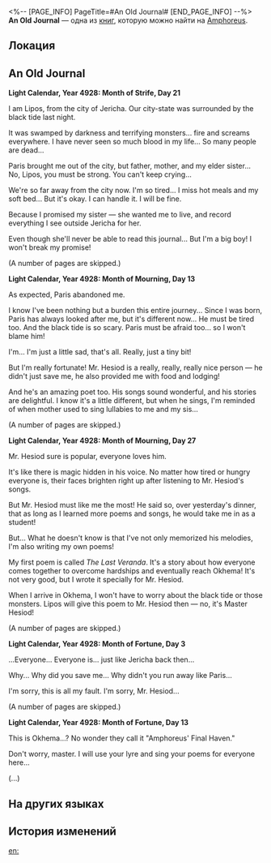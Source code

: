 <%-- [PAGE_INFO]
PageTitle=#An Old Journal#
[END_PAGE_INFO] --%>
{{Дополнить}}
{{Книга Инфобокс
|id           = 441
|partIds      = 190743
|Название     = 
|Изображение  = Предмет Книга Амфореус 1.png
|Мир          = Amphoreus
|Томов        = 1
|Автор        = <!--нужно добавить-->
|Описание     = The journal of Lipos, the poet. Recorded within are Lipos' multitude of experiences during his journey to Okhema after his hometown was destroyed.
|Том1         = {{tx}}
|Источник1    = {{tx|Отсутствует источник}}
|Персонажи    = 
|Фракции      = Okhema
}}
'''An Old Journal''' — одна из [[Книги|книг]], которую можно найти на [[Amphoreus]].

==Локация==
{{Отметка карты|<!--название карты-->|<!--id отметки-->}}

==An Old Journal==
'''Light Calendar, Year 4928: Month of Strife, Day 21'''

I am Lipos, from the city of Jericha. Our city-state was surrounded by the black tide last night.

It was swamped by darkness and terrifying monsters... fire and screams everywhere. I have never seen so much blood in my life... So many people are dead...

Paris brought me out of the city, but father, mother, and my elder sister... No, Lipos, you must be strong. You can't keep crying...

We're so far away from the city now. I'm so tired... I miss hot meals and my soft bed... But it's okay. I can handle it. I will be fine.

Because I promised my sister &mdash; she wanted me to live, and record everything I see outside Jericha for her.

Even though she'll never be able to read this journal... But I'm a big boy! I won't break my promise!

(A number of pages are skipped.)

'''Light Calendar, Year 4928: Month of Mourning, Day 13'''

As expected, Paris abandoned me.

I know I've been nothing but a burden this entire journey... Since I was born, Paris has always looked after me, but it's different now... He must be tired too. And the black tide is so scary. Paris must be afraid too... so I won't blame him!

I'm... I'm just a little sad, that's all. Really, just a tiny bit!

But I'm really fortunate! Mr. Hesiod is a really, really, really nice person &mdash; he didn't just save me, he also provided me with food and lodging!

And he's an amazing poet too. His songs sound wonderful, and his stories are delightful. I know it's a little different, but when he sings, I'm reminded of when mother used to sing lullabies to me and my sis...

(A number of pages are skipped.)

'''Light Calendar, Year 4928: Month of Mourning, Day 27'''

Mr. Hesiod sure is popular, everyone loves him.

It's like there is magic hidden in his voice. No matter how tired or hungry everyone is, their faces brighten right up after listening to Mr. Hesiod's songs.

But Mr. Hesiod must like me the most! He said so, over yesterday's dinner, that as long as I learned more poems and songs, he would take me in as a student!

But... What he doesn't know is that I've not only memorized his melodies, I'm also writing my own poems!

My first poem is called ''The Last Veranda''. It's a story about how everyone comes together to overcome hardships and eventually reach Okhema! It's not very good, but I wrote it specially for Mr. Hesiod.

When I arrive in Okhema, I won't have to worry about the black tide or those monsters. Lipos will give this poem to Mr. Hesiod then &mdash; no, it's Master Hesiod!

(A number of pages are skipped.)

'''Light Calendar, Year 4928: Month of Fortune, Day 3'''

...Everyone... Everyone is... just like Jericha back then...

Why... Why did you save me... Why didn't you run away like Paris...

I'm sorry, this is all my fault. I'm sorry, Mr. Hesiod... {{Размер|28|If only I was more useful... I'm sorry, Master Hesiod...}} {{Размер|36|I'm sorry I'm sorry I'm sorry I'm sorry I'm sorry!}}

(A number of pages are skipped.)

'''Light Calendar, Year 4928: Month of Fortune, Day 13'''

This is Okhema...? No wonder they call it "Amphoreus' Final Haven."

Don't worry, master. I will use your lyre and sing your poems for everyone here...

(...)

==На других языках==
{{На других языках
|en   = An Old Journal
|zhs  = 一本旧日记
|zht  = 一本舊日記
|ja   = 古びた日記
|ko   = 오래된 일기
|es   = Un diario viejo
|fr   = Un vieux journal
|ru   = Старый дневник
|th   = บันทึกเก่าหนึ่งเล่ม
|vi   = Một Cuốn Nhật Ký Cũ
|de   = Ein altes Tagebuch
|id   = Buku Harian Tua
|pt   = Um Diário Antigo
}}

==История изменений==
{{История изменений|3.5}}

[[en:]]